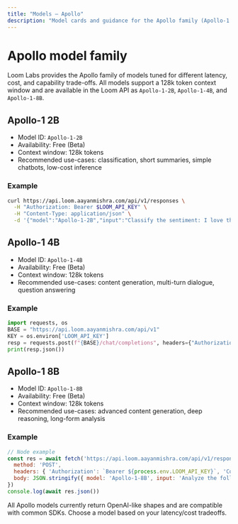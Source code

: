 ```yaml
---
title: "Models — Apollo"
description: "Model cards and guidance for the Apollo family (Apollo-1 2B / 4B / 8B)."
---
```


# Apollo model family

Loom Labs provides the Apollo family of models tuned for different latency, cost, and capability trade-offs. All models support a 128k token context window and are available in the Loom API as `Apollo-1-2B`, `Apollo-1-4B`, and `Apollo-1-8B`.

<CardGroup columns={3}>
  <Card title="Apollo-1 2B" subtitle="Model ID: Apollo-1-2B" description="Lightweight model for low-cost inference and simple tasks. 128k context." />
  <Card title="Apollo-1 4B" subtitle="Model ID: Apollo-1-4B" description="Balanced model for production use-cases. 128k context." />
  <Card title="Apollo-1 8B" subtitle="Model ID: Apollo-1-8B" description="High-capacity model for advanced tasks and deep reasoning. 128k context." />
</CardGroup>

## Apollo-1 2B

- Model ID: `Apollo-1-2B`
- Availability: Free (Beta)
- Context window: 128k tokens
- Recommended use-cases: classification, short summaries, simple chatbots, low-cost inference

### Example

```bash
curl https://api.loom.aayanmishra.com/api/v1/responses \
  -H "Authorization: Bearer $LOOM_API_KEY" \
  -H "Content-Type: application/json" \
  -d '{"model":"Apollo-1-2B","input":"Classify the sentiment: I love this product"}'
```

## Apollo-1 4B

- Model ID: `Apollo-1-4B`
- Availability: Free (Beta)
- Context window: 128k tokens
- Recommended use-cases: content generation, multi-turn dialogue, question answering

### Example

```python
import requests, os
BASE = "https://api.loom.aayanmishra.com/api/v1"
KEY = os.environ['LOOM_API_KEY']
resp = requests.post(f"{BASE}/chat/completions", headers={"Authorization": f"Bearer {KEY}", "Content-Type": "application/json"}, json={"model":"Apollo-1-4B","messages":[{"role":"user","content":"Explain quantum entanglement in simple terms."}]})
print(resp.json())
```

## Apollo-1 8B

- Model ID: `Apollo-1-8B`
- Availability: Free (Beta)
- Context window: 128k tokens
- Recommended use-cases: advanced content generation, deep reasoning, long-form analysis

### Example

```js
// Node example
const res = await fetch('https://api.loom.aayanmishra.com/api/v1/responses', {
  method: 'POST',
  headers: { 'Authorization': `Bearer ${process.env.LOOM_API_KEY}`, 'Content-Type': 'application/json' },
  body: JSON.stringify({ model: 'Apollo-1-8B', input: 'Analyze the following dataset...' })
})
console.log(await res.json())
```

<Note>All Apollo models currently return OpenAI-like shapes and are compatible with common SDKs. Choose a model based on your latency/cost tradeoffs.</Note>
